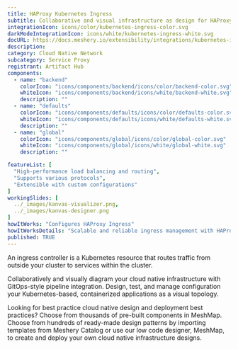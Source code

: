 ```yaml
---
title: HAProxy Kubernetes Ingress
subtitle: Collaborative and visual infrastructure as design for HAProxy Kubernetes Ingress
integrationIcon: icons/color/kubernetes-ingress-color.svg
darkModeIntegrationIcon: icons/white/kubernetes-ingress-white.svg
docURL: https://docs.meshery.io/extensibility/integrations/kubernetes-ingress
description: 
category: Cloud Native Network
subcategory: Service Proxy
registrant: Artifact Hub
components:
  - name: "backend"
    colorIcon: "icons/components/backend/icons/color/backend-color.svg"
    whiteIcon: "icons/components/backend/icons/white/backend-white.svg"
    description: ""
  - name: "defaults"
    colorIcon: "icons/components/defaults/icons/color/defaults-color.svg"
    whiteIcon: "icons/components/defaults/icons/white/defaults-white.svg"
    description: ""
  - name: "global"
    colorIcon: "icons/components/global/icons/color/global-color.svg"
    whiteIcon: "icons/components/global/icons/white/global-white.svg"
    description: ""

featureList: [
  "High-performance load balancing and routing",
  "Supports various protocols",
  "Extensible with custom configurations"
]
workingSlides: [
  ../_images/kanvas-visualizer.png,
  ../_images/kanvas-designer.png
]
howItWorks: "Configures HAProxy Ingress"
howItWorksDetails: "Scalable and reliable ingress management with HAProxy in Kubernetes"
published: TRUE
---
```

<p>
An ingress controller is a Kubernetes resource that routes traffic from outside your cluster to services within the cluster.
</p>
<p>
    Collaboratively and visually diagram your cloud native infrastructure with GitOps-style pipeline integration. Design, test, and manage configuration your Kubernetes-based, containerized applications as a visual topology.
</p>
<p>
    Looking for best practice cloud native design and deployment best practices? Choose from thousands of pre-built components in MeshMap. Choose from hundreds of ready-made design patterns by importing templates from Meshery Catalog or use our low code designer, MeshMap, to create and deploy your own cloud native infrastructure designs.
</p>
